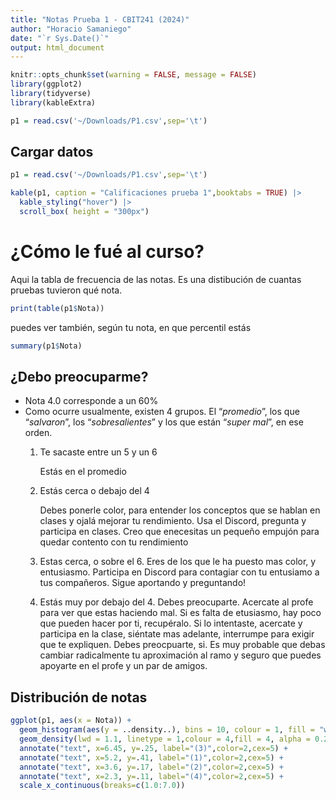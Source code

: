 ```yaml
---
title: "Notas Prueba 1 - CBIT241 (2024)"
author: "Horacio Samaniego"
date: "`r Sys.Date()`"
output: html_document
---
```


```r
knitr::opts_chunk$set(warning = FALSE, message = FALSE)
library(ggplot2)
library(tidyverse)
library(kableExtra)

p1 = read.csv('~/Downloads/P1.csv',sep='\t')
```

## Cargar datos

```r
p1 = read.csv('~/Downloads/P1.csv',sep='\t')

kable(p1, caption = "Calificaciones prueba 1",booktabs = TRUE) |>
  kable_styling("hover") |>
  scroll_box( height = "300px")

```

# ¿Cómo le fué al curso?

Aqui la tabla de frecuencia de las notas. Es una distibución de cuantas pruebas tuvieron qué nota.
```r
print(table(p1$Nota))

```
puedes ver también, según tu nota, en que percentil estás

```r
summary(p1$Nota)

```


## ¿Debo preocuparme?
-   Nota 4.0 corresponde a un 60%
-   Como ocurre usualmente, existen 4 grupos. El "_promedio_", los que "_salvaron_", los "_sobresalientes_" y los que están "_super mal_", en ese orden.
    1.  Te sacaste entre un 5 y un 6

        Estás en el promedio

    2.  Estás cerca o debajo del 4

        Debes ponerle color, para entender los conceptos que se hablan en clases y ojalá mejorar tu rendimiento. Usa el Discord, pregunta y participa en clases. Creo que enecesitas un pequeño empujón para quedar contento con tu rendimiento

    3.  Estas cerca, o sobre el 6. Eres de los que le ha puesto mas color, y entusiasmo. Participa en Discord para contagiar con tu entusiamo a tus compañeros. Sigue aportando y preguntando!

    4.  Estás muy por debajo del 4. Debes preocuparte. Acercate al profe para ver que estas haciendo mal. Si es falta de etusiasmo, hay poco que pueden hacer por ti, recupéralo. Si lo intentaste, acercate y participa en la clase, siéntate mas adelante, interrumpe para exigir que te expliquen. Debes preocpuarte, si. Es muy probable que debas cambiar radicalmente tu aproximación al ramo y seguro que puedes apoyarte en el profe y un par de amigos.

## Distribución de notas

```r
ggplot(p1, aes(x = Nota)) + 
  geom_histogram(aes(y = ..density..), bins = 10, colour = 1, fill = "white") + 
  geom_density(lwd = 1.1, linetype = 1,colour = 4,fill = 4, alpha = 0.25,bw=0.35) +
  annotate("text", x=6.45, y=.25, label="(3)",color=2,cex=5) +
  annotate("text", x=5.2, y=.41, label="(1)",color=2,cex=5) +
  annotate("text", x=3.6, y=.17, label="(2)",color=2,cex=5) +
  annotate("text", x=2.3, y=.11, label="(4)",color=2,cex=5) +
  scale_x_continuous(breaks=c(1.0:7.0))

```

